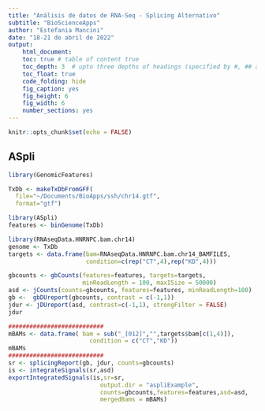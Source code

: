 ```yaml
---
title: "Análisis de datos de RNA-Seq - Splicing Alternativo"
subtitle: "BioScienceApps"
author: "Estefania Mancini"
date: "18-21 de abril de 2022"
output:
    html_document:
    toc: true # table of content true
    toc_depth: 3  # upto three depths of headings (specified by #, ## and ###)
    toc_float: true
    code_folding: hide
    fig_caption: yes
    fig_height: 6
    fig_width: 6
    number_sections: yes
---
```


```r
knitr::opts_chunk$set(echo = FALSE)
```


## ASpli

```r
library(GenomicFeatures)

TxDb <- makeTxDbFromGFF(
  file="~/Documents/BioApps/ssh/chr14.gtf",
  format="gtf")

library(ASpli)
features <- binGenome(TxDb) 

library(RNAseqData.HNRNPC.bam.chr14)
genome <- TxDb
targets <- data.frame(bam=RNAseqData.HNRNPC.bam.chr14_BAMFILES,
                      condition=c(rep("CT",4),rep("KD",4)))

gbcounts <- gbCounts(features=features, targets=targets,
                     minReadLength = 100, maxISize = 50000)
asd <- jCounts(counts=gbcounts, features=features, minReadLength=100)
gb <-  gbDUreport(gbcounts, contrast = c(-1,1))
jdur <- jDUreport(asd, contrast=c(-1,1), strongFilter = FALSE)
jdur

###########################
mBAMs <- data.frame( bam = sub("_[012]","",targets$bam[c(1,4)]),
                       condition = c("CT","KD"))
mBAMs
###########################
sr <- splicingReport(gb, jdur, counts=gbcounts)
is <- integrateSignals(sr,asd)
exportIntegratedSignals(is,sr=sr,
                          output.dir = "aspliExample",
                          counts=gbcounts,features=features,asd=asd,
                          mergedBams = mBAMs)

```
